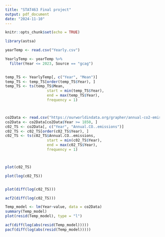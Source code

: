 ```yaml
---
title: "STAT463 Final project"
output: pdf_document
date: "2024-11-10"
---
```


```r
knitr::opts_chunk$set(echo = TRUE)
```


```r

library(astsa)
```





```r

yearTemp <- read.csv("Yearly.csv")

YearlyTemp <- yearTemp %>%
  filter(Year <= 2023, Source == "gcag")

 
temp_TS <- YearlyTemp[, c("Year", "Mean")]
temp_TS <- temp_TS[order(temp_TS$Year), ]
temp_TS <- ts(temp_TS$Mean, 
                   start = min(temp_TS$Year), 
                   end = max(temp_TS$Year), 
                   frequency = 1)



co2Data <- read.csv("https://ourworldindata.org/grapher/annual-co2-emissions-per-country.csv?v=1&csvType=filtered&useColumnShortNames=false&country=~OWID_WRL")
co2Data <- co2Data[co2Data$Year >= 1850, ]
c02_TS <- co2Data[, c("Year", "Annual.CO..emissions")]
c02_TS <- c02_TS[order(c02_TS$Year), ]
c02_TS <- ts(c02_TS$Annual.CO..emissions, 
                   start = min(c02_TS$Year), 
                   end = max(c02_TS$Year), 
                   frequency = 1)



plot(c02_TS)

plot(log(c02_TS))


plot(diff(log(c02_TS)))

acf2(diff(log(c02_TS)))


```

```r

Temp_model <- lm(Year~value, data = co2Data)
summary(Temp_model)
plot(resid(Temp_model), type = "l")

acf(diff(log(abs(resid(Temp_model)))))
pacf(diff(log(abs(resid(Temp_model)))))


```



```r







```















